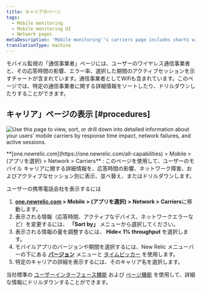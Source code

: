 ```yaml
---
title: キャリアのページ
tags:
  - Mobile monitoring
  - Mobile monitoring UI
  - Network pages
metaDescription: 'Mobile monitoring''s carriers page includes charts with your mobile carriers and their response time impact, network failure rate, and active users.'
translationType: machine
---
```



モバイル監視の「通信事業者」ページには、ユーザーのワイヤレス通信事業者と、その応答時間の影響、エラー率、選択した期間のアクティブセッションを示すチャートが含まれています。通信事業者としてWifiも含まれています。このページでは、特定の通信事業者に関する詳細情報をソートしたり、ドリルダウンしたりすることができます。

## キャリア」ページの表示 [#procedures]

<img
  title="Mobile carriers"
  alt="Use this page to view, sort, or drill down into detailed information about your users' mobile carriers by response time impact, network failures, and active sessions."
  src={mobileCarriersSummary}
/>

<figcaption>
  **[one.newrelic.com](https://one.newrelic.com/all-capabilities) > Mobile > (アプリを選択) > Network > Carriers** : このページを使用して、ユーザーのモバイル キャリアに関する詳細情報を、応答時間の影響、ネットワーク障害、およびアクティブなセッション別に表示、並べ替え、またはドリルダウンします。
</figcaption>

ユーザーの携帯電話会社を表示するには

1. **[one.newrelic.com](https://one.newrelic.com/all-capabilities) > Mobile > (アプリを選択) > Network > Carriers**に移動します。
2. 表示される情報（応答時間、アクティブなデバイス、ネットワークエラーなど）を変更するには、 **「Sort by」** メニューから選択してください。
3. 表示される情報の量を調整するには、 **Hide&lt; 1% throughput** を選択します。
4. モバイルアプリのバージョンや期間を選択するには、New Relic メニューバーの下にある [**バージョン**](/docs/mobile-apps/versions) メニューと [タイムピッカー](/docs/site/timepicker-setting-time-periods-to-view-data) を使用します。
5. 特定のキャリアの詳細を表示するには、そのキャリア名を選択します。

当社標準の [ユーザーインターフェース機能](/docs/accounts-partnerships/education/getting-started-new-relic/new-relic-user-interface) および [ページ機能](/docs/accounts-partnerships/education/getting-started-new-relic/standard-dashboard-features) を使用して、詳細な情報にドリルダウンすることができます。